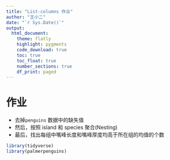 ```yaml
---
title: "List-columns 作业"
author: "王小二"
date: "`r Sys.Date()`"
output: 
  html_document:
    theme: flatly
    highlight: pygments
    code_download: true
    toc: true
    toc_float: true
    number_sections: true
    df_print: paged
---
```



# 作业

- 去掉`penguins` 数据中的缺失值
- 然后，按照 island 和 species 聚合(Nesting)
- 最后，找出每组中嘴峰长度和嘴峰厚度均高于所在组的均值的个数

```r
library(tidyverse)
library(palmerpenguins)
```



